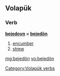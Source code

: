 ==Volapük==

===Verb===
'''[[bejedoyn]] = [[bejedön]]''' 

# [[encumber]]
# [[strew]]

[[Category:Volapük verbs]]

[[mg:bejedön]]
[[vo:bejedön]]